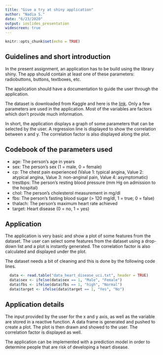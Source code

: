 ---
title: "Give a try at shiny application"
author: "Nadia S."
date: "6/23/2020"
output: ioslides_presentation
widescreen: true
---

```{r setup, include=FALSE}
knitr::opts_chunk$set(echo = TRUE)
```

## Guidelines and short introduction
In the present assignment, an application has to be build using the library shiny. 
The app should contain at least one of these parameters: radiobuttons, buttons, textboxes, etc.   

The application should have a documentation to guide the user through the application. 

The dataset is downloaded from Kaggle and here is the  [link](https://www.kaggle.com/ronitf/heart-disease-uci). Only a few parameters are used in the application. Most of the variables are factors which don't provide much information. 

In short, the application displays a graph of some parameters that can be selected by the user. A regression line is displayed to show the correlation between x and y. The correlation factor is also displayed along the plot.


## Codebook of the parameters used
- age: The person's age in years
- sex: The person's sex (1 = male, 0 = female)
- cp: The chest pain experienced (Value 1: typical angina, Value 2: atypical angina, Value 3: non-anginal pain, Value 4: asymptomatic)
- trestbps: The person's resting blood pressure (mm Hg on admission to the hospital)
- chol: The person's cholesterol measurement in mg/dl
- fbs: The person's fasting blood sugar (> 120 mg/dl, 1 = true; 0 = false)
- thalach: The person's maximum heart rate achieved
- target: Heart disease (0 = no, 1 = yes)


## Application
The application is very basic and show a plot of some features from the dataset. The user can select some features from the dataset using a drop-down list and a plot is instantly generated. The correlation factor is also calculated and displayed under the plot.

The dataset needs a bit of cleaning and this is done by the following code lines. 
```{r}
  data <- read.table("data_heart_disease_uci.txt", header = TRUE)
  data$sex <- ifelse(data$sex == 1, "Male", "Female")
  data$fbs <- ifelse(data$fbs == 1, "high", "Normal")
  data$target <- ifelse(data$target == 1, "Yes", "No")
```

## Application details
The input provided by the user for the x and y axis, as well as the variable are stored in a reactive function. A data frame is generated and pushed to create a plot. The plot is then drawn and showed to the user. The correlation factor is displayed as well.

The application can be implemented with a prediction model in order to determine people that are risk of developing a heart disease. 


